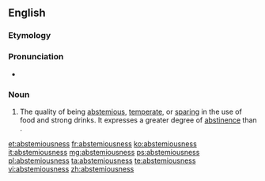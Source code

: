 ==English==

===Etymology===
{{suffix|abstemious|ness}}

===Pronunciation===
* {{a|US}} {{IPA|/æbˈsti.mi.əs.nəs/|/əbˈsti.mi.əs.nəs/}}

===Noun===
{{en-noun|-}}

# The quality of being [[abstemious]], [[temperate]], or [[sparing]] in the use of food and strong drinks. It expresses a greater degree of [[abstinence]] than {{term|temperance}}.

[[et:abstemiousness]]
[[fr:abstemiousness]]
[[ko:abstemiousness]]
[[it:abstemiousness]]
[[mg:abstemiousness]]
[[ps:abstemiousness]]
[[pl:abstemiousness]]
[[ta:abstemiousness]]
[[te:abstemiousness]]
[[vi:abstemiousness]]
[[zh:abstemiousness]]